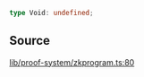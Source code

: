 ```ts
type Void: undefined;
```

## Source

[lib/proof-system/zkprogram.ts:80](https://github.com/o1-labs/o1js/blob/000b9835d52eede806be269b958c57000ff32f72/src/lib/proof-system/zkprogram.ts#L80)
